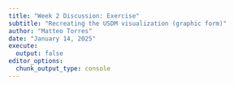 ```yaml
---
title: "Week 2 Discussion: Exercise"
subtitle: "Recreating the USDM visualization (graphic form)"
author: "Matteo Torres"
date: "January 14, 2025"
execute: 
  output: false
editor_options: 
  chunk_output_type: console
---
```

